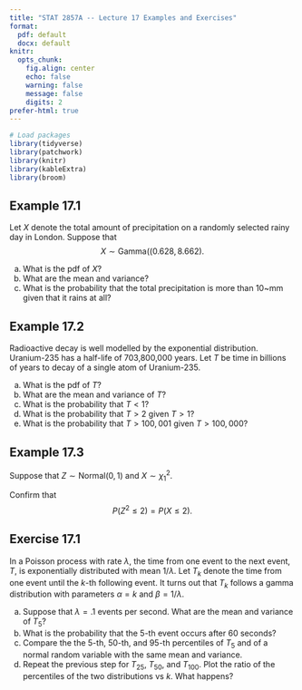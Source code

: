 ---
title: "STAT 2857A -- Lecture 17 Examples and Exercises"
format: 
  pdf: default
  docx: default
knitr: 
  opts_chunk:
    fig.align: center
    echo: false
    warning: false
    message: false
    digits: 2
prefer-html: true
---

```{r}
# Load packages
library(tidyverse)
library(patchwork)
library(knitr)
library(kableExtra)
library(broom)
```

## Example 17.1

 Let $X$ denote the total amount of precipitation on a randomly selected rainy day in London. Suppose that
$$
      X \sim \mbox{Gamma}((0.628,8.662).
$$

a) What is the pdf of $X$?
b) What are the mean and variance?
c) What is the probability that the total precipitation is more than 10~mm given that it rains at all?
    
## Example 17.2

Radioactive decay is well modelled by the exponential distribution. Uranium-235 has a half-life of 703,800,000 years. Let $T$ be time in billions of years to decay of a single atom of Uranium-235.

    
a) What is the pdf of $T$?
b) What are the mean and variance of $T$?
c) What is the probability that $T<1$?
d) What is the probability that $T>2$ given $T>1$?
e) What is the probability that $T>100,001$ given $T>100,000$?

## Example 17.3

Suppose that $Z \sim \mbox{Normal}(0,1)$ and $X \sim \chi^2_1$.

Confirm that
$$
P(Z^2 \leq 2) = P(X \leq 2).
$$

## Exercise 17.1

In a Poisson process with rate $\lambda$, the time from one event to the next event, $T$, is exponentially distributed with mean $1/\lambda$. Let $T_k$ denote the time from one event until the $k$-th following event. It turns out that $T_k$ follows a gamma distribution with parameters $\alpha = k$ and $\beta=1/\lambda$. 

a) Suppose that $\lambda=.1$ events per second. What are the mean and variance of $T_5$?
b) What is the probability that the $5$-th event occurs after 60 seconds?
c) Compare the the 5-th, 50-th, and 95-th percentiles of $T_5$ and of a normal random variable with the same mean and variance.
d) Repeat the previous step for $T_25$, $T_50$, and $T_100$. Plot the ratio of the percentiles of the two distributions vs $k$. What happens?